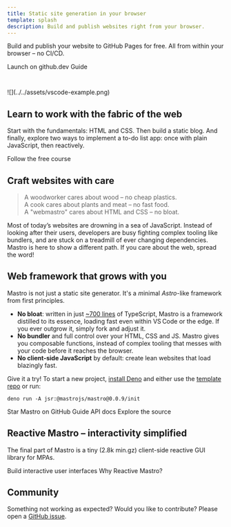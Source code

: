 ```yaml
---
title: Static site generation in your browser
template: splash
description: Build and publish websites right from your browser.
---
```



Build and publish your website to GitHub Pages for free. All from within your browser – no CI/CD.

<LinkButton href="https://github.dev/mastrojs/template-basic">Launch on github.dev</LinkButton>
<LinkButton href="/guide/server-side-components/" variant="minimal">Guide</LinkButton>

<p style="margin-top: 3em">![](../../assets/vscode-example.png)</p>

## Learn to work with the fabric of the web

Start with the fundamentals: HTML and CSS. Then build a static blog.
And finally, explore two ways to implement a to-do list app: once with plain JavaScript, then reactively.

<LinkButton href="/guide/">Follow the free course</LinkButton>

## Craft websites with care

> A woodworker cares about wood – no cheap plastics.\
> A cook cares about plants and meat – no fast food.\
> A "webmastro" cares about HTML and CSS – no bloat.

Most of today’s websites are drowning in a sea of JavaScript.
Instead of looking after their users, developers are busy
fighting complex tooling like bundlers, and
are stuck on a treadmill of ever changing dependencies.
Mastro is here to show a different path.
If you care about the web, spread the word!


## Web framework that grows with you

Mastro is not just a static site generator. It's a *m*inimal *Astro*-like framework from first principles.

- **No bloat**: written in just [~700 lines](https://github.com/mastrojs/mastro/tree/main/src#readme) of TypeScript,
  Mastro is a framework distilled to its essence, loading fast even within VS Code or the edge. If you ever outgrow it, simply fork and adjust it.
- **No bundler** and full control over your HTML, CSS and JS. Mastro gives you composable functions,
instead of complex tooling that messes with your code before it reaches the browser.
- **No client-side JavaScript** by default: create lean websites that load blazingly fast.

Give it a try! To start a new project, [install Deno](https://docs.deno.com/runtime/getting_started/installation/)
and either use the [template repo](https://github.com/mastrojs/template-basic-deno) or run:

```
deno run -A jsr:@mastrojs/mastro@0.0.9/init
```

<LinkButton href="https://github.com/mastrojs/mastro/">Star Mastro on GitHub</LinkButton>
<LinkButton href="/guide/server-side-components/" variant="secondary">Guide</LinkButton>
<LinkButton href="https://jsr.io/@mastrojs/mastro/doc" variant="minimal">API docs</LinkButton>
<LinkButton href="https://github.com/mastrojs/mastro/tree/main/src#readme" variant="minimal">Explore the source</LinkButton>


## Reactive Mastro – interactivity simplified

The final part of Mastro is a tiny (2.8k min.gz) client-side reactive GUI library for MPAs.

<LinkButton href="/reactive/">Build interactive user interfaces</LinkButton>
<LinkButton href="/reactive/why-reactive-mastro/" variant="secondary">Why Reactive Mastro?</LinkButton>


## Community

Something not working as expected? Would you like to contribute?
Please open a [GitHub issue](https://github.com/mastrojs/mastro/issues/).

<style>h1 \{text-align: center;\}</style>

